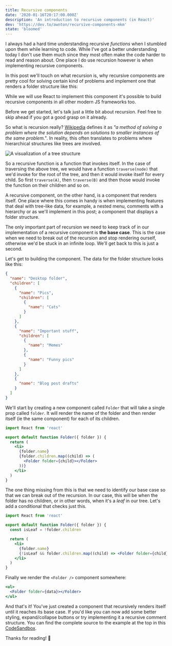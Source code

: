 ```yaml
---
title: Recursive components
date: '2020-01-16T20:17:00.000Z'
description: 'An introduction to recursive components (in React)'
dev: 'https://dev.to/awnton/recursive-components-mkm'
state: 'bloomed'
---
```


I always had a hard time understanding recursive _functions_ when I stumbled upon them while learning to code. While I've got a better understanding today I don't use them much since they most often make the code harder to read and reason about. One place I do use recursion however is when implementing recursive components.

In this post we'll touch on what recursion is, why recursive components are pretty cool for solving certain kind of problems and implement one that renders a folder structure like this:

<Folders />

<Callout>

While we will use React to implement this component it's possible to build recursive components in all other modern JS frameworks too.

</Callout>

Before we get started, let's talk just a little bit about recursion. Feel free to skip ahead if you got a good grasp on it already.

So what is recursion really? [Wikipedia](<https://en.wikipedia.org/wiki/Recursion_(computer_science)>) defines it as _"a method of solving a problem where the solution depends on solutions to smaller instances of the same problem."_. In reality, this often translates to problems where hierarchical structures like trees are involved.

![A visualization of a tree structure](/tree.png)

So a recursive function is a function that invokes itself. In the case of traversing the above tree, we would have a function `traverse(node)` that we'd invoke for the root of the tree, and then it would invoke itself for every child. So first `traverse(A)`, then `traverse(B)` and then those would invoke the function on their children and so on.

A recursive component, on the other hand, is a component that renders itself. One place where this comes in handy is when implementing features that deal with tree-like data, for example, a nested menu, comments with a hierarchy or as we'll implement in this post; a component that displays a folder structure.

The only important part of recursion we need to keep track of in our implementation of a recursive component is **the base case**. This is the case when we need to break out of the recursion and stop rendering ourself, otherwise we'd be stuck in an infinite loop. We'll get back to this is just a second.

Let's get to building the component. The data for the folder structure looks like this:

```json
{
  "name": "Desktop folder",
  "children": [
    {
      "name": "Pics",
      "children": [
        {
          "name": "Cats"
        }
      ]
    },
    {
      "name": "Important stuff",
      "children": [
        {
          "name": "Memes"
        },
        {
          "name": "Funny pics"
        }
      ]
    },
    {
      "name": "Blog post drafts"
    }
  ]
}
```

We'll start by creating a new component called `Folder` that will take a single prop called `folder`. It will render the name of the folder and then render itself (ie the same component) for each of its children.

```jsx
import React from 'react'

export default function Folder({ folder }) {
  return (
    <li>
      {folder.name}
      {folder.children.map((child) => (
        <Folder folder={child}></Folder>
      ))}
    </li>
  )
}
```

The one thing missing from this is that we need to identify our base case so that we can break out of the recursion. In our case, this will be when the folder has no children, or in other words, when it's a _leaf_ in our tree. Let's add a conditional that checks just this.

```jsx
import React from 'react'

export default function Folder({ folder }) {
  const isLeaf = !folder.children

  return (
    <li>
      {folder.name}
      {!isLeaf && folder.children.map((child) => <Folder folder={child}></Folder>)}
    </li>
  )
}
```

Finally we render the `<Folder />` component somewhere:

```jsx
<ul>
  <Folder folder={data}></Folder>
</ul>
```

And that's it! You've just created a component that recursively renders itself until it reaches its base case. If you'd like you can now add some better styling, expand/collapse buttons or try implementing it a recursive comment structure. You can find the complete source to the example at the top in this [CodeSandbox](https://codesandbox.io/s/mutable-firefly-tnjfs?fontsize=14&hidenavigation=1&theme=dark).

Thanks for reading! 🙌
